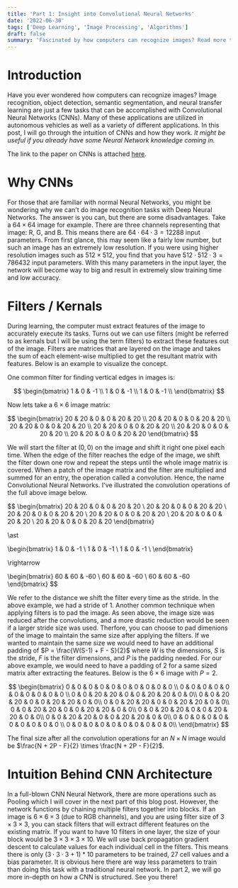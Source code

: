 ```yaml
---
title: 'Part 1: Insight into Convolutional Neural Networks'
date: '2022-06-30'
tags: ['Deep Learning', 'Image Processing', 'Algorithms']
draft: false
summary: 'Fascinated by how computers can recognize images? Read more to find out!'
---
```


# Introduction

Have you ever wondered how computers can recognize images? Image recognition, object detection, semantic segmentation, and neural transfer learning
are just a few tasks that can be accomplished with Convolutional Neural Networks (CNNs). Many of these applications are utilized in autonomous vehicles
 as well as a variety of different applications. In this post, I will go through the intuition of CNNs and how they work.
 *It might be useful if you already have some Neural Network knowledge coming in.*

 The link to the paper on CNNs is attached [here](https://proceedings.neurips.cc/paper/2012/file/c399862d3b9d6b76c8436e924a68c45b-Paper.pdf).

# Why CNNs

For those that are familiar with normal Neural Networks, you might be wondering why we can't do image recognition tasks with Deep Neural Networks.
The answer is you can, but there are some disadvantages. Take a $64 \times 64$ image for example. There are three channels representing that image:
R, G, and B. This means there are $64 \cdot 64 \cdot 3 = 12288$ input parameters. From first glance, this may seem like a fairly low number, but such
an image has an extremely low resolution. If you were using higher resolution images such as
$512 \times 512$, you find that you have $512 \cdot 512 \cdot 3 = 786432$ input parameters. With this many parameters in the input layer, the network
will become way to big and result in extremely slow training time and low accuracy.

# Filters / Kernals

During learning, the computer must extract features of the image to accurately execute its tasks. Turns out we can use filters (might be referred to
as kernals but I will be using the term filters) to extract these features out of the image. Filters are matrices that are layered on the image and
takes the sum of each element-wise multiplied to get the resultant matrix with features. Below is an example to visualize the concept.

One common filter for finding vertical edges in images is:

$$
\begin{bmatrix}
  1 & 0 & -1 \\
  1 & 0 & -1 \\
  1 & 0 & -1 \\
\end{bmatrix}
$$

Now lets take a $6 \times 6$ image matrix:

$$
\begin{bmatrix}
  20 & 20 & 0 & 0 & 20 & 20 \\
  20 & 20 & 0 & 0 & 20 & 20 \\
  20 & 20 & 0 & 0 & 20 & 20 \\
  20 & 20 & 0 & 0 & 20 & 20 \\
  20 & 20 & 0 & 0 & 20 & 20 \\
  20 & 20 & 0 & 0 & 20 & 20
\end{bmatrix}
$$

We will start the filter at $(0, 0)$ on the image and shift it right one pixel each time. When the edge of the filter reaches the edge of the image,
we shift the filter down one row and repeat the steps until the whole image matrix is covered. When a patch of the image matrix and the filter are
multiplied and summed for an entry, the operation called a convolution. Hence, the name Convolutional Neural Networks. I've illustrated the
convolution operations of the full above image below.

$$
\begin{bmatrix}
  20 & 20 & 0 & 0 & 20 & 20 \\
  20 & 20 & 0 & 0 & 20 & 20 \\
  20 & 20 & 0 & 0 & 20 & 20 \\
  20 & 20 & 0 & 0 & 20 & 20 \\
  20 & 20 & 0 & 0 & 20 & 20 \\
  20 & 20 & 0 & 0 & 20 & 20
\end{bmatrix}

\ast

\begin{bmatrix}
  1 & 0 & -1 \\
  1 & 0 & -1 \\
  1 & 0 & -1 \\
\end{bmatrix}

\rightarrow

\begin{bmatrix}
  60 & 60 & -60 \\
  60 & 60 & -60 \\
  60 & 60 & -60
\end{bmatrix}
$$

We refer to the distance we shift the filter every time as the stride. In the above example, we had a stride of $1$. Another common technique when
applying filters is to pad the image. As seen above, the image size was reduced after the convolutions, and a more drastic reduction would be seen if
a larger stride size was used. Therfore, you can choose to pad dimenions of the image to maintain the same size after applying the filters. If we
wanted to maintain the same size we would need to have an additional padding of $P = \frac{W(S-1) + F - S}{2}$ where $W$ is the dimensions,
$S$ is the stride, $F$ is the filter dimensions, and $P$ is the padding needed. For our above example, we would need to have a padding of $2$ for a
same sized matrix after extracting the features. Below is the $6 \times 6$ image with $P = 2$.

$$
\begin{bmatrix}
  0 & 0 & 0 & 0 & 0 & 0 & 0 & 0 & 0 & 0 \\
  0 & 0 & 0 & 0 & 0 & 0 & 0 & 0 & 0 & 0 \\
  0 & 0 & 20 & 20 & 0 & 0 & 20 & 20 & 0 & 0\\
  0 & 0 & 20 & 20 & 0 & 0 & 20 & 20 & 0 & 0\\
  0 & 0 & 20 & 20 & 0 & 0 & 20 & 20 & 0 & 0\\
  0 & 0 & 20 & 20 & 0 & 0 & 20 & 20 & 0 & 0\\
  0 & 0 & 20 & 20 & 0 & 0 & 20 & 20 & 0 & 0\\
  0 & 0 & 20 & 20 & 0 & 0 & 20 & 20 & 0 & 0\\
  0 & 0 & 0 & 0 & 0 & 0 & 0 & 0 & 0 & 0 \\
  0 & 0 & 0 & 0 & 0 & 0 & 0 & 0 & 0 & 0\\
\end{bmatrix}
$$

The final size after all the convolution operations for an $N \times N$ image would be $\frac{N + 2P - F}{2} \times \frac{N + 2P - F}{2}$.

# Intuition Behind CNN Architecture

In a full-blown CNN Neural Network, there are more operations such as Pooling which I will cover in the next part of this blog post. However, the
network functions by chaining multiple filters together into blocks. If an image is $6 \times 6 \times 3$ (due to RGB channels), and you are using
filter size of $3 \times 3 \times 3$, you can stack filters that will extract different features on the existing matrix. If you want to have 10 filters
in one layer, the size of your block would be $3 \times 3 \times 3 \times 10$. We will use back propagation gradient descent to calculate values for
each individual cell in the filters. This means there is only $(3 \cdot 3 \cdot 3 + 1) * 10$ parameters to be trained, 27 cell values and a bias
parameter. It is obvious here there are way less parameters to train than doing this task with a traditional neural network. In part 2, we will
go more in-depth on how a CNN is structured. See you there!